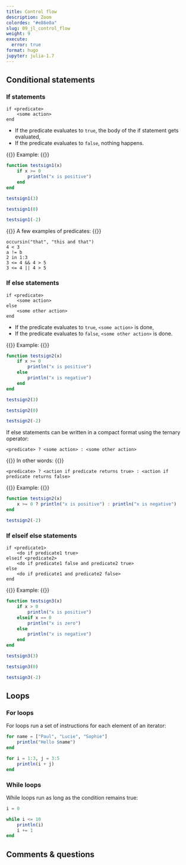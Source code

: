 ```yaml
---
title: Control flow
description: Zoom
colordes: "#e86e0a"
slug: 09_jl_control_flow
weight: 9
execute:
  error: true
format: hugo
jupyter: julia-1.7
---
```


## Conditional statements

### If statements

```.julia
if <predicate>
    <some action>
end
```

- If the predicate evaluates to `true`, the body of the if statement gets evaluated,
- If the predicate evaluates to `false`, nothing happens.

{{<ex>}}
Example:
{{</ex>}}

```julia
function testsign1(x)
    if x >= 0
        println("x is positive")
    end
end
```
```julia
testsign1(3)
```
```julia
testsign1(0)
```
```julia
testsign1(-2)
```

{{<ex>}}
A few examples of predicates:
{{</ex>}}

```.julia
occursin("that", "this and that")
4 < 3
a != b
2 in 1:3
3 <= 4 && 4 > 5
3 <= 4 || 4 > 5
```

### If else statements

```.julia
if <predicate>
    <some action>
else
    <some other action>
end
```

- If the predicate evaluates to `true`, `<some action>` is done,
- If the predicate evaluates to `false`, `<some other action>` is done.

{{<ex>}}
Example:
{{</ex>}}

```julia
function testsign2(x)
    if x >= 0
        println("x is positive")
    else
        println("x is negative")
    end
end
```
```julia
testsign2(3)
```
```julia
testsign2(0)
```
```julia
testsign2(-2)
```

If else statements can be written in a compact format using the ternary operator:

```.julia
<predicate> ? <some action> : <some other action>
```

{{<ex>}}
In other words:
{{</ex>}}

```.julia
<predicate> ? <action if predicate returns true> : <action if predicate returns false>
```

{{<ex>}}
Example:
{{</ex>}}

```julia
function testsign2(x)
    x >= 0 ? println("x is positive") : println("x is negative")
end

testsign2(-2)
```

### If elseif else statements

```.julia
if <predicate1>
    <do if predicate1 true>
elseif <predicate2>
    <do if predicate1 false and predicate2 true>
else
    <do if predicate1 and predicate2 false>
end
```

{{<ex>}}
Example:
{{</ex>}}

```julia
function testsign3(x)
    if x > 0
        println("x is positive")
    elseif x == 0
        println("x is zero")
    else
        println("x is negative")
    end
end
```
```julia
testsign3(3)
```
```julia
testsign3(0)
```
```julia
testsign3(-2)
```

## Loops

### For loops

For loops run a set of instructions for each element of an iterator:

```julia
for name = ["Paul", "Lucie", "Sophie"]
    println("Hello $name")
end
```

```julia
for i = 1:3, j = 3:5
    println(i + j)
end
```

### While loops

While loops run as long as the condition remains true:

```julia
i = 0

while i <= 10
    println(i)
    i += 1
end
```

## Comments & questions
